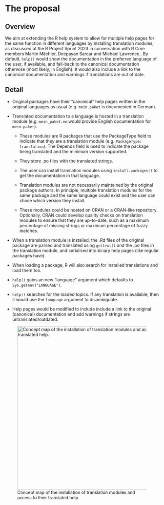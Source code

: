 # The proposal

```{=html}
<!--
This is where the proposal should be outlined. 
-->
```
## Overview

```{=html}
<!--
At a high-level address what your proposal is and how it will address the problem identified. Highlight any benefits to the R Community that follow from solving the problem. This should be your most compelling section.
-->
```
We aim at extending the R help system to allow for multiple help pages for the same function in different languages by installing translation modules, as discussed at the R Project Sprint 2023 in conversation with R Core members Martin Mächler, Deepayan Sarcar and Michael Lawrence..
By default, `help()` would show the documentation in the preferred language of the user, if available, and fall-back to the canonical documentation otherwise (most likely, in English).
It would also include a link to the canonical documentation and warnings if translations are out of date.

## Detail

```{=html}
<!--
Go into more detail about the specifics of the project and it delivers against the problem.

Depending on project type the detail section should include:

 - [ ] Minimum Viable Product
 - [ ] Architecture
 - [ ] Assumptions
-->
```
-   Original packages have their "canonical" help pages written in the original languages as usual (e.g. `mein.paket` is documented in German).

-   Translated documentation to a language is hosted in a translation module (e.g. `mein_paket.en` would provide English documentation for `mein.paket`).

    -   These modules are R packages that use the PackageType field to indicate that they are a translation module (e.g. `PackageType: translation`).
        The Depends field is used to indicate the package being translated and the minimum version supported.

    -   They store .po files with the translated strings.

    -   The user can install translation modules using `install.packages()` to get the documentation in that language.

    -   Translation modules are not necessarily maintained by the original package authors.
        In principle, multiple translation modules for the same package and the same language could exist and the user can chose which version they install.

    -   These modules could be hosted on CRAN or a CRAN-like repository.
        Optionally, CRAN could develop quality checks on translation modules to ensure that they are up-to-date, such as a maximum percentage of missing strings or maximum percentage of fuzzy matches.

-   When a translation module is installed, the .Rd files of the original package are parsed and translated using `gettext()` and the .po files in the translation module, and serialised into binary help pages (like regular packages have).

-   When loading a package, R will also search for installed translations and load them too.

-   `help()` gains an new "language" argument which defaults to `Sys.getenv("LANGUAGE")`.

-   `help()` searches for the loaded topics.
    If any translation is available, then it would use the `language` argument to disambiguate.

-   Help pages would be modified to include include a link to the original (canonical) documentation and add warnings if strings are untranslated/outdated.

![Concept map of the installation of translation modules and access to their translated help.](internationalisation.jpg){width="537"}

